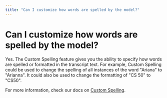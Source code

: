 ```yaml
---
title: "Can I customize how words are spelled by the model?"
---
```


# Can I customize how words are spelled by the model?

Yes. The Custom Spelling feature gives you the ability to specify how words are spelled or formatted in the transcript text. For example, Custom Spelling could be used to change the spelling of all instances of the word "Ariana" to "Arianna". It could also be used to change the formatting of "CS 50" to "CS50".

For more information, check our docs on [Custom Spelling](https://www.assemblyai.com/docs/speech-to-text/pre-recorded-audio#custom-spelling).
